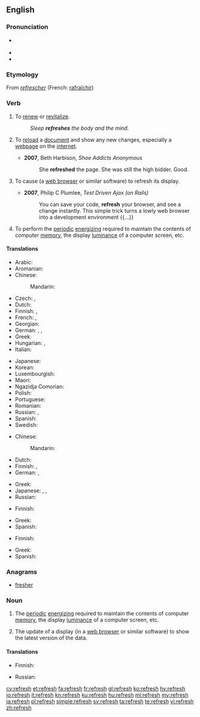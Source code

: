 ==English==

===Pronunciation===
* {{a|UK}} {{IPA|/ɹiˈfɹɛʃ/|lang=en}}
* {{audio|en-us-refresh.ogg|Audio (US)|lang=en}}
* {{rhymes|ɛʃ|lang=en}}

===Etymology===
From {{etyl|fro|en}} ''[[refrescher]]'' (French: [[rafraîchir]])

===Verb===
{{wikipedia}}
{{en-verb|es}}

# To [[renew]] or [[revitalize]].
#: ''Sleep '''refreshes''' the body and the mind.''
# {{context|computing|lang=en}} To [[reload]] a [[document]] and show any new changes, especially a [[webpage]] on the [[internet]].
#* '''2007''', Beth Harbison, ''Shoe Addicts Anonymous''
#*: She '''refreshed''' the page. She was still the high bidder. Good.
# {{context|computing|lang=en}} To cause (a [[web browser]] or similar software) to refresh its display.
#* '''2007''', Philip C Plumlee, ''Test Driven Ajax (on Rails)''
#*: You can save your code, '''refresh''' your browser, and see a change instantly. This simple trick turns a lowly web browser into a development environment {{...}}
# To perform the [[periodic]] [[energize|energizing]] required to maintain the contents of computer [[memory]], the display [[luminance]] of a computer screen, etc.<!--Or TV screen, or portable DVD player, or... -->

====Translations====
{{trans-top|to renew or revitalize}}
* Arabic: {{t|ar|جدد|tr=jáddada|sc=Arab}}
* Aromanian: {{t|rup|mpruspitedz}}
* Chinese:
*: Mandarin: {{t+|cmn|提神|tr=tíshén|sc=Hans}}
* Czech: {{t|cs|občerstvit}}, {{t|cs|osvěžit}}
* Dutch: {{t|nl|verfrissen}}
* Finnish: {{t|fi|virkistää}}, {{t|fi|piristää}}
* French: {{t+|fr|revigorer}}, {{t+|fr|rafraîchir}}
* Georgian: {{t|ka|განახლება|sc=Geor}}
* German: {{t+|de|erfrischen}}, {{t+|de|erquicken}}, {{t|de|auffrischen}} 
* Greek: {{t+|el|ανανεώνω|tr=ananeóno|sc=Grek}}
* Hungarian: {{t+|hu|felüdít}}, {{t+|hu|felfrissít}}
* Italian: {{t|it|rinfrescare}}
{{trans-mid}}
* Japanese: {{t|ja|爽やか|tr=さわやかにする, sawayaka ni suru|alt=爽やかにする|sc=Jpan}}
* Korean: {{t|ko|새롭게|alt=새롭게 하다|sc=Kore}}
* Luxembourgish: {{t|lb|erfrëschen}}
* Maori: {{t|mi|tāmata}}
* Ngazidja Comorian: {{t|zdj|ɓuruɗisha|tr=uburudisha|alt=uɓuruɗisha}}
* Polish: {{t+|pl|odświeżyć}}
* Portuguese: {{t+|pt|refrescar}}
* Romanian: {{t+|ro|împrospăta}}
* Russian: {{t+|ru|освежать|impf|tr=osvežátʹ|sc=Cyrl}}, {{t+|ru|обновлять|impf|tr=obnovljátʹ|sc=Cyrl}}
* Spanish: {{t|es|refrescar}}
* Swedish: {{t|sv|uppfriska}}
{{trans-bottom}}

{{trans-top|to reload a document}}
* Chinese:
*: Mandarin: {{t+|cmn|刷新|tr=shuāxīn|sc=Hani}}
* Dutch: {{t|nl|een webpagina herladen}}
* Finnish: {{t+|fi|päivittää}}, {{t|fi|[[ladata]] [[uudelleen]]}}
* German: {{t+|de|aktualisieren}}, {{t|de|neu laden}}
{{trans-mid}}
* Greek: {{t+|el|ανανεώνω|tr=ananeóno|sc=Grek}}
* Japanese: {{t+|ja|リフレッシュ|tr=rifuresshu suru|alt=リフレッシュする|sc=Jpan}}, {{t|ja|再読み込み|tr=さいよみこみする, saiyomikomi suru|alt=再読み込みする|sc=Jpan}}, {{t+|ja|更新|alt=更新する|sc=Jpan|tr=kōshin suru}}
* Russian: {{t+|ru|обновлять|impf|tr=obnovljátʹ|sc=Cyrl}}
{{trans-bottom}}

{{trans-top|computing: to cause to refresh a display}}
* Finnish: {{t|fi|päivittää}}
{{trans-mid}}
* Greek: {{t+|el|ανανεώνω|tr=ananeóno|sc=Grek}}
* Spanish: {{t+|es|refrescar}}
{{trans-bottom}}

{{trans-top|to perform periodic energizing}}
* Finnish: {{t|fi|virkistää}}
{{trans-mid}}
* Greek: {{t+|el|ανανεώνω|tr=ananeóno|sc=Grek}}
* Spanish: {{t+|es|refrescar}}
{{trans-bottom}}

===Anagrams===
* [[fresher#English|fresher]]

===Noun===
{{en-noun|es}}

# The [[periodic]] [[energize|energizing]] required to maintain the contents of computer [[memory]], the display [[luminance]] of a computer screen, etc.<!--Or TV screen, or portable DVD player, or... -->
# {{context|computing|lang=en}} The update of a display (in a [[web browser]] or similar software) to show the latest version of the data.

====Translations====
{{trans-top|update of a display}}
* Finnish: {{t+|fi|päivitys}}
{{trans-mid}}
* Russian: {{t+|ru|обновление|n|tr=obnovlénije}}
{{trans-bottom}}

[[cy:refresh]]
[[et:refresh]]
[[fa:refresh]]
[[fr:refresh]]
[[gl:refresh]]
[[ko:refresh]]
[[hy:refresh]]
[[io:refresh]]
[[it:refresh]]
[[kn:refresh]]
[[ku:refresh]]
[[hu:refresh]]
[[ml:refresh]]
[[my:refresh]]
[[ja:refresh]]
[[pl:refresh]]
[[simple:refresh]]
[[sv:refresh]]
[[ta:refresh]]
[[te:refresh]]
[[vi:refresh]]
[[zh:refresh]]